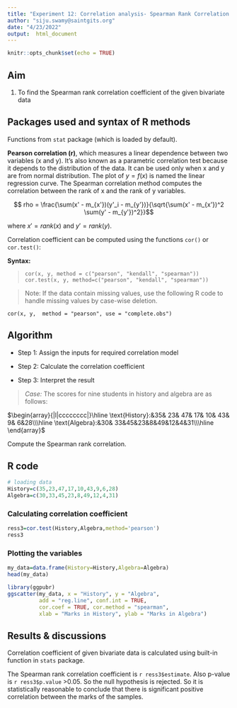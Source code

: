 ---
title: "Experiment 12: Correlation analysis- Spearman Rank Correlation Coefficient"
author: "siju.swamy@saintgits.org"
date: "4/23/2022"
output:  html_document
---

```{r setup, include=FALSE}
knitr::opts_chunk$set(echo = TRUE)
```

## Aim

1. To find the Spearman rank correlation coefficient of the given bivariate data

## Packages used and syntax of R methods

Functions from `stat` package (which is loaded by default). 

**Pearson correlation (r)**, which measures a linear dependence between two variables (x and y). It’s also known as a parametric correlation test because it depends to the distribution of the data. It can be used only when x and y are from normal distribution. The plot of $y = f(x)$ is named the linear regression curve. The Spearman correlation method computes the correlation between the rank of x and the rank of y variables.

$$ rho = \frac{\sum(x' - m_{x'})(y'_i - m_{y'})}{\sqrt{\sum(x' - m_{x'})^2 \sum(y' - m_{y'})^2}}$$


where $x'=rank(x)$ and $y'=rank(y)$.

Correlation coefficient can be computed using the functions `cor()` or `cor.test()`:

**Syntax:**

> `cor(x, y, method = c("pearson", "kendall", "spearman"))`
 `cor.test(x, y, method=c("pearson", "kendall", "spearman"))`

>Note: If the data contain missing values, use the following R code to handle missing values by case-wise deletion.

`cor(x, y,  method = "pearson", use = "complete.obs")`

## Algorithm

* Step 1: Assign the inputs for required correlation model

* Step 2: Calculate the correlation coefficient

* Step 3: Interpret the result



>*Case:*  The scores for nine students in history and algebra are as follows:

$\begin{array}{|l|cccccccc|}\hline
\text{History}:&35& 23& 47& 17& 10& 43& 9& 6&28\\\hline
\text{Algebra}:&30& 33&45&23&8&49&12&4&31\\\hline
\end{array}$

Compute the Spearman rank correlation.


## R code

```{r}
# loading data
History=c(35,23,47,17,10,43,9,6,28)
Algebra=c(30,33,45,23,8,49,12,4,31)
```



### Calculating correlation coefficient

```{r}
ress3=cor.test(History,Algebra,method='pearson')
ress3
```


### Plotting the variables
```{r}
my_data=data.frame(History=History,Algebra=Algebra)
head(my_data)
```



```{r Scattercor, fig.cap='Scatter plot with smooth fit curve', out.width='80%', fig.asp=.75, fig.align='center',warning=FALSE}

library(ggpubr)
ggscatter(my_data, x = "History", y = "Algebra", 
          add = "reg.line", conf.int = TRUE, 
          cor.coef = TRUE, cor.method = "spearman",
          xlab = "Marks in History", ylab = "Marks in Algebra")
```



## Results & discussions

Correlation coefficient of given bivariate data is calculated using built-in function in `stats` package. 

The Spearman rank correlation coefficient is `r ress3$estimate`. Also p-value is `r ress3$p.value ` >0.05. So the null hypothesis is rejected. So it is statistically reasonable to conclude that there is  significant positive correlation between the marks of the samples.